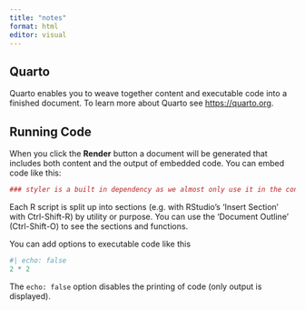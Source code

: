 ```yaml
---
title: "notes"
format: html
editor: visual
---
```


## Quarto

Quarto enables you to weave together content and executable code into a
finished document. To learn more about Quarto see <https://quarto.org>.

## Running Code

When you click the **Render** button a document will be generated that
includes both content and the output of embedded code. You can embed
code like this:

```r
### styler is a built in dependency as we almost only use it in the console. Since it is built in we use 'suggest' to run styler. If you want to style everything then run styler::style_dir(). For R markdown we change canonical visual mode markdown to "true" and automatic text wrapping to "column" which by default has 72.
```

Each R script is split up into sections (e.g. with RStudio's 'Insert
Section' with Ctrl-Shift-R) by utility or purpose. You can use the
'Document Outline' (Ctrl-Shift-O) to see the sections and functions.

You can add options to executable code like this

```r
#| echo: false
2 * 2
```

The `echo: false` option disables the printing of code (only output is
displayed).
